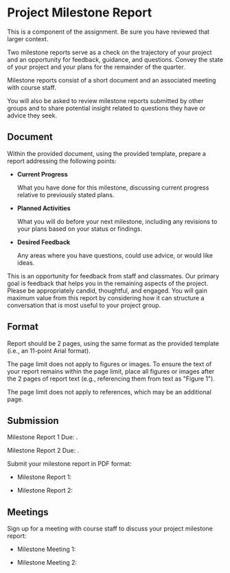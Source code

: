 
# Project Milestone Report

This is a component of the <SiteLink linkKey={SiteLinks.assignmentsProjectTop}/> assignment.
Be sure you have reviewed that larger context.

Two milestone reports serve as a check on the trajectory of your project
and an opportunity for feedback, guidance, and questions.
Convey the state of your project and your plans for the remainder of the quarter.

Milestone reports consist of a short document and an associated meeting with course staff.

You will also be asked to review milestone reports submitted by other groups
and to share potential insight related to questions they have or advice they seek.

## Document

Within the provided document, using the provided template, prepare a report addressing the following points:

- **Current Progress**

  What you have done for this milestone, discussing current progress relative to previously stated plans.

- **Planned Activities**

  What you will do before your next milestone, including any revisions to your plans based on your status or findings.

- **Desired Feedback**

  Any areas where you have questions, could use advice, or would like ideas.

This is an opportunity for feedback from staff and classmates.
Our primary goal is feedback that helps you in the remaining aspects of the project.
Please be appropriately candid, thoughtful, and engaged.
You will gain maximum value from this report by
considering how it can structure a conversation that is most useful to your project group.

## Format

Report should be 2 pages, using the same format as the provided template (i.e., an 11-point Arial format).

The page limit does not apply to figures or images.
To ensure the text of your report remains within the page limit,
place all figures or images after the 2 pages of report text (e.g., referencing them from text as "Figure 1").

The page limit does not apply to references, which may be an additional page.

## Submission

Milestone Report 1 Due: <AssignmentDueDateTime assignmentKey={calendarData.assignments.projectMilestoneReport1} />.

Milestone Report 2 Due: <AssignmentDueDateTime assignmentKey={calendarData.assignments.projectMilestoneReport2} />.

Submit your milestone report in PDF format:

- Milestone Report 1:

  <AssignmentSubmitCanvasLink outerComponent="p" assignmentKey={calendarData.assignments.projectMilestoneReport1} />

- Milestone Report 2:

  <AssignmentSubmitCanvasLink outerComponent="p" assignmentKey={calendarData.assignments.projectMilestoneReport2} />

## Meetings

Sign up for a meeting with course staff to discuss your project milestone report:

- Milestone Meeting 1:

  <CourseDataLink outerComponent="p" linkKey={courseData.linkDriveProjectMilestoneMeetingsSignup1} />

- Milestone Meeting 2:

  <CourseDataLink outerComponent="p" linkKey={courseData.linkDriveProjectMilestoneMeetingsSignup2} />
